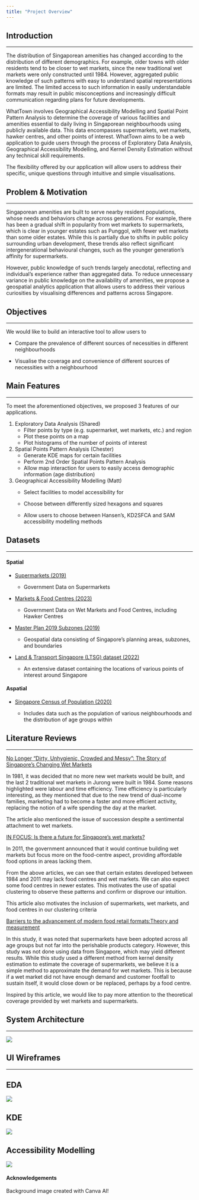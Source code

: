 ```yaml
---
title: "Project Overview"
---
```


## Introduction

------------------------------------------------------------------------

The distribution of Singaporean amenities has changed according to the distribution of different demographics. For example, older towns with older residents tend to be closer to wet markets, since the new traditional wet markets were only constructed until 1984. However, aggregated public knowledge of such patterns with easy to understand spatial representations are limited. The limited access to such information in easily understandable formats may result in public misconceptions and increasingly difficult communication regarding plans for future developments.

WhatTown involves Geographical Accessibility Modelling and Spatial Point Pattern Analysis to determine the coverage of various facilities and amenities essential to daily living in Singaporean neighbourhoods using publicly available data. This data encompasses supermarkets, wet markets, hawker centres, and other points of interest. WhatTown aims to be a web application to guide users through the process of Exploratory Data Analysis, Geographical Accessibility Modelling, and Kernel Density Estimation without any technical skill requirements.

The flexibility offered by our application will allow users to address their specific, unique questions through intuitive and simple visualisations.

## Problem & Motivation

------------------------------------------------------------------------

Singaporean amenities are built to serve nearby resident populations, whose needs and behaviors change across generations. For example, there has been a gradual shift in popularity from wet markets to supermarkets, which is clear in younger estates such as Punggol, with fewer wet markets than some older estates. While this is partially due to shifts in public policy surrounding urban development, these trends also reflect significant intergenerational behavioural changes, such as the younger generation's affinity for supermarkets.

However, public knowledge of such trends largely anecdotal, reflecting and individual's experience rather than aggregated data. To reduce unnecessary variance in public knowledge on the availability of amenities, we propose a geospatial analytics application that allows users to address their various curiosities by visualising differences and patterns across Singapore.

## Objectives

------------------------------------------------------------------------

We would like to build an interactive tool to allow users to

-   Compare the prevalence of different sources of necessities in different neighbourhoods

-   Visualise the coverage and convenience of different sources of necessities with a neighbourhood

## Main Features

------------------------------------------------------------------------

To meet the aforementioned objectives, we proposed 3 features of our applications.

1.  Exploratory Data Analysis (Shared)
    -   Filter points by type (e.g. supermarket, wet markets, etc.) and region
    -   Plot these points on a map
    -   Plot histograms of the number of points of interest
2.  Spatial Points Pattern Analysis (Chester)
    -   Generate KDE maps for certain facilities
    -   Perform 2nd Order Spatial Points Pattern Analysis
    -   Allow map interaction for users to easily access demographic information (age distribution)
3.  Geographical Accessibility Modelling (Matt)
    -   Select facilities to model accessibility for

    -   Choose between differently sized hexagons and squares

    -   Allow users to choose between Hansen's, KD2SFCA and SAM accessibility modelling methods

## Datasets

------------------------------------------------------------------------

#### Spatial

-   [Supermarkets (2019)](https://beta.data.gov.sg/datasets/d_8a77ee0446716b2ce475a587004afc73/view)

    -   Government Data on Supermarkets

-   [Markets & Food Centres (2023)](https://beta.data.gov.sg/collections/1389/datasets/d_b5f8a5a4584b6e537c0ab81a48ca3497/view)

    -   Government Data on Wet Markets and Food Centres, including Hawker Centres

-   [Master Plan 2019 Subzones (2019)](https://beta.data.gov.sg/datasets/d_0900fdcfdb4666fe2a630f37a532fc06/view)

    -   Geospatial data consisting of Singapore's planning areas, subzones, and boundaries

-   [Land & Transport Singapore (LTSG) dataset (2022)](https://github.com/BlueSkyLT/siteselect_sg/tree/main)

    -   An extensive dataset containing the locations of various points of interest around Singapore

#### Aspatial

-   [Singapore Census of Population (2020)](https://www.singstat.gov.sg/-/media/files/publications/cop2020/sr2/excel/t88-91.ashx)

    -   Includes data such as the population of various neighbourhoods and the distribution of age groups within

## Literature Reviews

------------------------------------------------------------------------

[No Longer “Dirty, Unhygienic, Crowded and Messy”: The Story of Singapore’s Changing Wet Markets](https://biblioasia.nlb.gov.sg/vol-18/issue-1/apr-to-jun-2022/singapore-changing-wet-markets/)

In 1981, it was decided that no more new wet markets would be built, and the last 2 traditional wet markets in Jurong were built in 1984. Some reasons highlighted were labour and time efficiency. Time efficiency is particularly interesting, as they mentioned that due to the new trend of dual-income families, marketing had to become a faster and more efficient activity, replacing the notion of a wife spending the day at the market.

The article also mentioned the issue of succession despite a sentimental attachment to wet markets.

[IN FOCUS: Is there a future for Singapore’s wet markets?](https://www.channelnewsasia.com/singapore/wet-markets-singapore-future-focus-footfall-interest-die-out-3689661)

In 2011, the government announced that it would continue building wet markets but focus more on the food-centre aspect, providing affordable food options in areas lacking them.

From the above articles, we can see that certain estates developed between 1984 and 2011 may lack food centres and wet markets. We can also expect some food centres in newer estates. This motivates the use of spatial clustering to observe these patterns and confirm or disprove our intuition.

This article also motivates the inclusion of supermarkets, wet markets, and food centres in our clustering criteria

[Barriers to the advancement of modern food retail formats:Theory and measurement](https://ink.library.smu.edu.sg/cgi/viewcontent.cgi?article=3389&context=lkcsb_research)

In this study, it was noted that supermarkets have been adopted across all age groups but not far into the perishable products category. However, this study was not done using data from Singapore, which may yield different results. While this study used a different method from kernel density estimation to estimate the coverage of supermarkets, we believe it is a simple method to approximate the demand for wet markets. This is because if a wet market did not have enough demand and customer footfall to sustain itself, it would close down or be replaced, perhaps by a food centre.

Inspired by this article, we would like to pay more attention to the theoretical coverage provided by wet markets and supermarkets.

## System Architecture

------------------------------------------------------------------------

![](images/clipboard-1689539549.png)

## UI Wireframes

------------------------------------------------------------------------

::: panel-tabset
## EDA

![](images/clipboard-2628712309.png)

## KDE

![](images/clipboard-631132815.png)

## Accessibility Modelling

![](images/accproto.png)
:::

#### Acknowledgements

Background image created with Canva AI!
